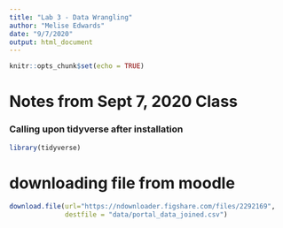 ```yaml
---
title: "Lab 3 - Data Wrangling"
author: "Melise Edwards"
date: "9/7/2020"
output: html_document
---
```


```r
knitr::opts_chunk$set(echo = TRUE)
```
# Notes from Sept 7, 2020 Class 

### Calling upon tidyverse after installation 

```r
library(tidyverse)
```

# downloading file from moodle

```r
download.file(url="https://ndownloader.figshare.com/files/2292169",
              destfile = "data/portal_data_joined.csv")

```

